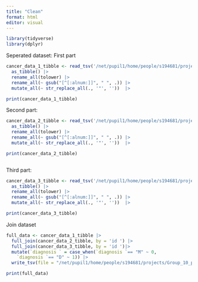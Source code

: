 ```yaml
---
title: "Clean"
format: html
editor: visual
---
```


```r
library(tidyverse)
library(dplyr)
```


Seperated dataset: First part 
```r
cancer_data_1_tibble <- read_tsv('/net/pupil1/home/people/s194681/projects/Group_10_project/data/01_dat_load_1.tsv') |> 
  as_tibble() |>
  rename_all(tolower) |>
  rename_all(~ gsub("[^[:alnum:]]", " ", .)) |>
  mutate_all(~ str_replace_all(., '"', ''))  |> 

print(cancer_data_1_tibble)

```

Second part:
```r
cancer_data_2_tibble <- read_tsv('/net/pupil1/home/people/s194681/projects/Group_10_project/data/01_dat_load_2.tsv') |> 
  as_tibble() |>
  rename_all(tolower) |>
  rename_all(~ gsub("[^[:alnum:]]", " ", .)) |>
  mutate_all(~ str_replace_all(., '"', ''))  |> 

print(cancer_data_2_tibble)



```


Third part:
```r

cancer_data_3_tibble <- read_tsv('/net/pupil1/home/people/s194681/projects/Group_10_project/data/01_dat_load_3.tsv') |> 
  as_tibble() |>
  rename_all(tolower) |>
  rename_all(~ gsub("[^[:alnum:]]", " ", .)) |>
  mutate_all(~ str_replace_all(., '"', ''))  |> 

print(cancer_data_3_tibble)
```

Join dataset

```r

full_data <- cancer_data_1_tibble |> 
  full_join(cancer_data_2_tibble, by = 'id ') |> 
  full_join(cancer_data_3_tibble, by = 'id ')|>
  mutate(`diagnosis ` = case_when(`diagnosis `== "M" ~ 0,
    `diagnosis `== "D" ~ 1)) |> 
  write_tsv(file = "/net/pupil1/home/people/s194681/projects/Group_10_project/data/02_dat_clean.tsv")

print(full_data)

```


